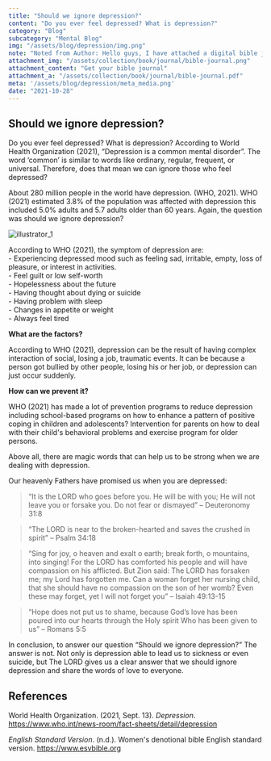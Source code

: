 ```yaml
---
title: "Should we ignore depression?"
content: "Do you ever feel depressed? What is depression?"
category: "Blog"
subcategory: "Mental Blog"
img: "/assets/blog/depression/img.png"
note: "Noted from Author: Hello guys, I have attached a digital bible journal. It is free for you to download. I hope it can help you try to grow mentally and spiritually. Blessing."
attachment_img: "/assets/collection/book/journal/bible-journal.png" 
attachment_content: "Get your bible journal"
attachment_a: "/assets/collection/book/journal/bible-journal.pdf"
meta: '/assets/blog/depression/meta_media.png'
date: "2021-10-28"
---
```


## Should we ignore depression?

Do you ever feel depressed? What is depression? According to World Health Organization (2021), “Depression is a common mental disorder”. The word ‘common’ is similar to words like ordinary, regular, frequent, or universal. Therefore, does that mean we can ignore those who feel depressed?   

About 280 million people in the world have depression. (WHO, 2021). WHO (2021) estimated 3.8% of the population was affected with depression this included 5.0% adults and 5.7 adults older than 60 years. Again, the question was should we ignore depression?   
  

![illustrator_1](/assets/blog/depression/1.png "illustrator 1")

According to WHO (2021), the symptom of depression are:   
    - Experiencing depressed mood such as feeling sad, irritable, empty, loss of pleasure, or interest in activities.   
    - Feel guilt or low self-worth  
    - Hopelessness about the future  
    - Having thought about dying or suicide  
    - Having problem with sleep  
    - Changes in appetite or weight   
    - Always feel tired  



**What are the factors?**  

According to WHO (2021), depression can be the result of having complex interaction of social, losing a job, traumatic events. It can be because a person got bullied by other people, losing his or her job, or depression can just occur suddenly.   

**How can we prevent it?**  

WHO (2021) has made a lot of prevention programs to reduce depression including school-based programs on how to enhance a pattern of positive coping in children and adolescents? Intervention for parents on how to deal with their child's behavioral problems and exercise program for older persons.   



Above all, there are magic words that can help us to be strong when we are dealing with depression.   

Our heavenly Fathers have promised us when you are depressed:  

> “It is the LORD who goes before you. He will be with you; He will not leave you or forsake you. Do not fear or dismayed” – Deuteronomy 31:8  

> “The LORD is near to the broken-hearted and saves the crushed in spirit” – Psalm 34:18  

> “Sing for joy, o heaven and exalt o earth; break forth, o mountains, into singing! For the LORD has comforted his people and will have compassion on his afflicted. But Zion said: The LORD has forsaken me; my Lord has forgotten me. Can a woman forget her nursing child, that she should have no compassion on the son of her womb? Even these may forget, yet I will not forget you” – Isaiah 49:13-15  

> “Hope does not put us to shame, because God’s love has been poured into our hearts through the Holy spirit Who has been given to us” – Romans 5:5  

In conclusion, to answer our question “Should we ignore depression?” The answer is not. Not only is depression able to lead us to sickness or even suicide, but The LORD gives us a clear answer that we should ignore depression and share the words of love to everyone.

## References

World Health Organization. (2021, Sept. 13). *Depression*. https://www.who.int/news-room/fact-sheets/detail/depression   

*English Standard Version*. (n.d.). Women's denotional bible English standard version. https://www.esvbible.org  

